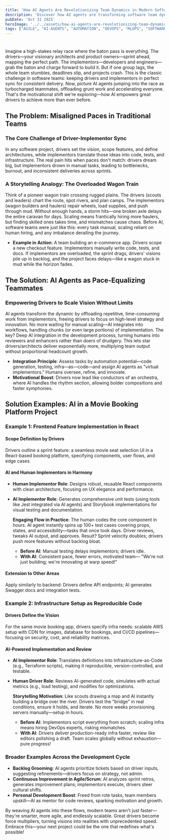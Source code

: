 ```yaml
---
title: 'How AI Agents Are Revolutionizing Team Dynamics in Modern Software Development'
description: 'Discover how AI agents are transforming software team dynamics by syncing visionary drivers (architects/product owners) with implementors, eliminating bottlenecks in traditional development. Through engaging analogies and real-world examples—like building a React movie booking platform with AI handling unit tests, Storybook, and Infrastructure-as-Code—learn to offload repetitive tasks, scale without endless hiring, and empower drivers to deliver exponentially more in Agile/Scrum workflows. Boost productivity, continuous improvement, and team motivation today!'
pubDate: 'Oct 31 2025'
heroImage: '../../assets/how-ai-agents-are-revolutionizing-team-dynamics-in-modern-software-development.png'
tags: ["AGILE", "AI-AGENTS", "AUTOMATION", "DEVOPS", "MLOPS", "SOFTWARE-ENGINEERING", "TEAM-MANAGEMENT"]
---
```


# 

Imagine a high-stakes relay race where the baton pass is everything. The drivers—your visionary architects and product owners—sprint ahead, mapping the perfect path. The implementors—developers and engineers—grab the baton and charge forward to build it. But if one group lags, the whole team stumbles, deadlines slip, and projects crash. This is the classic challenge in software teams: keeping drivers and implementors in perfect sync for consistent delivery. Now, picture AI agents jumping into the race as turbocharged teammates, offloading grunt work and accelerating everyone. That's the motivational shift we're exploring—how AI empowers great drivers to achieve more than ever before.

## The Problem: Misaligned Paces in Traditional Teams

### The Core Challenge of Driver-Implementor Sync
In any software project, drivers set the vision, scope features, and define architectures, while implementors translate those ideas into code, tests, and infrastructure. The real pain hits when paces don't match: drivers dream big, but implementors drown in manual tasks, leading to bottlenecks, burnout, and inconsistent deliveries across sprints.

### A Storytelling Analogy: The Overloaded Wagon Train
Think of a pioneer wagon train crossing rugged plains. The drivers (scouts and leaders) chart the route, spot rivers, and plan camps. The implementors (wagon builders and haulers) repair wheels, load supplies, and push through mud. Without enough hands, a storm hits—one broken axle delays the entire caravan for days. Scaling means frantically hiring more haulers, but finding skilled ones takes time, and mismatches cause chaos. Before AI, software teams were just like this: every task manual, scaling reliant on human hiring, and any imbalance derailing the journey.

- **Example in Action**: A team building an e-commerce app. Drivers scope a new checkout feature. Implementors manually write code, tests, and docs. If implementors are overloaded, the sprint drags, drivers' visions pile up in backlog, and the project faces delays—like a wagon stuck in mud while the horizon fades.

## The Solution: AI Agents as Pace-Equalizing Teammates

### Empowering Drivers to Scale Vision Without Limits
AI agents transform the dynamic by offloading repetitive, time-consuming work from implementors, freeing drivers to focus on high-level strategy and innovation. No more waiting for manual scaling—AI integrates into workflows, handling chunks (or even large portions) of implementation. The key? Deep AI integration in the development process, turning humans into reviewers and enhancers rather than doers of drudgery. This lets star drivers/architects deliver exponentially more, multiplying team output without proportional headcount growth.

- **Integration Principle**: Assess tasks by automation potential—code generation, testing, infra—as—code—and assign AI agents as "virtual implementors." Humans oversee, refine, and innovate.
- **Motivational Boost**: Drivers now lead like conductors of an orchestra, where AI handles the rhythm section, allowing bolder compositions and faster symphonies.

## Solution Examples: AI in a Movie Booking Platform Project

### Example 1: Frontend Feature Implementation in React
#### Scope Definition by Drivers
Drivers outline a sprint feature: a seamless movie seat selection UI in a React-based booking platform, specifying components, user flows, and edge cases.

#### AI and Human Implementors in Harmony
- **Human Implementor Role**: Designs robust, reusable React components with clean architecture, focusing on UX elegance and performance.
- **AI Implementor Role**: Generates comprehensive unit tests (using tools like Jest integrated via AI agents) and Storybook implementations for visual testing and documentation.
  
  **Engaging Flow in Practice**: The human codes the core component in hours. AI agent instantly spins up 100+ test cases covering props, states, and accessibility—tasks that once took days. Driver reviews, tweaks AI output, and approves. Result? Sprint velocity doubles; drivers push more features without backlog bloat.

  - **Before AI**: Manual testing delays implementors; drivers idle.
  - **With AI**: Consistent pace, fewer errors, motivated team— "We're not just building; we're innovating at warp speed!"

#### Extension to Other Areas
Apply similarly to backend: Drivers define API endpoints; AI generates Swagger docs and integration tests.

### Example 2: Infrastructure Setup as Reproducible Code
#### Drivers Define the Vision
For the same movie booking app, drivers specify infra needs: scalable AWS setup with CDN for images, database for bookings, and CI/CD pipelines—focusing on security, cost, and reliability matrices.

#### AI-Powered Implementation and Review
- **AI Implementor Role**: Translates definitions into Infrastructure-as-Code (e.g., Terraform scripts), making it reproducible, version-controlled, and testable.
- **Human Driver Role**: Reviews AI-generated code, simulates with actual metrics (e.g., load testing), and modifies for optimizations.

  **Storytelling Motivation**: Like scouts drawing a map and AI instantly building a bridge over the river. Drivers test the "bridge" in real conditions, ensure it holds, and iterate. No more weeks provisioning servers manually—setup in hours.

  - **Before AI**: Implementors script everything from scratch; scaling infra means hiring DevOps experts, risking mismatches.
  - **With AI**: Drivers deliver production-ready infra faster, review like editors polishing a draft. Team scales globally without exhaustion—pure progress!

### Broader Examples Across the Development Cycle
- **Backlog Grooming**: AI agents prioritize tickets based on driver inputs, suggesting refinements—drivers focus on strategy, not admin.
- **Continuous Improvement in Agile/Scrum**: AI analyzes sprint retros, generates improvement plans; implementors execute, drivers steer cultural shifts.
- **Personal Development Boost**: Freed from rote tasks, team members upskill—AI as mentor for code reviews, sparking motivation and growth.

By weaving AI agents into these flows, modern teams aren't just faster—they're smarter, more agile, and endlessly scalable. Great drivers become force multipliers, turning visions into realities with unprecedented speed. Embrace this—your next project could be the one that redefines what's possible!

